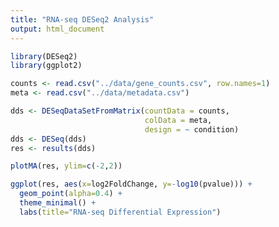 ```yaml
---
title: "RNA-seq DESeq2 Analysis"
output: html_document
---
```


```r
library(DESeq2)
library(ggplot2)
```

```r
counts <- read.csv("../data/gene_counts.csv", row.names=1)
meta <- read.csv("../data/metadata.csv")
```

```r
dds <- DESeqDataSetFromMatrix(countData = counts,
                              colData = meta,
                              design = ~ condition)
dds <- DESeq(dds)
res <- results(dds)
```

```r
plotMA(res, ylim=c(-2,2))

ggplot(res, aes(x=log2FoldChange, y=-log10(pvalue))) +
  geom_point(alpha=0.4) +
  theme_minimal() +
  labs(title="RNA-seq Differential Expression")
```
